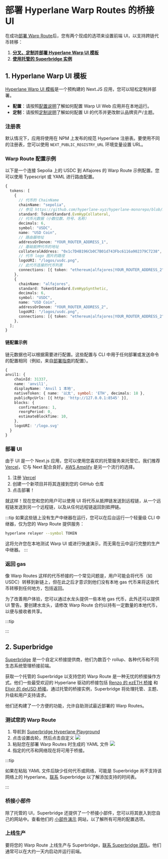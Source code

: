 
# 部署 Hyperlane Warp Routes 的桥接 UI

在成功[部署 Warp Route](/docs/guides/deploy-warp-route.mdx)后，您有两个现成的选项来设置前端 UI，以支持跨链代币转移：

1. **[分叉、定制并部署 Hyperlane Warp UI 模板](#fork--customize-the-ui)**
2. **[使用托管的 Superbridge 实例](#superbridge)**

## 1. Hyperlane Warp UI 模板

[Hyperlane Warp UI 模板](https://github.com/hyperlane-xyz/hyperlane-warp-ui-template)是一个预构建的 Next.JS 应用，您可以轻松定制并部署。

- **配置**：请按照[配置说明](https://github.com/hyperlane-xyz/hyperlane-warp-ui-template/blob/main/README.md)了解如何配置 Warp UI Web 应用并在本地运行。
- **定制**：请按照[定制说明](https://github.com/hyperlane-xyz/hyperlane-warp-ui-template/blob/main/CUSTOMIZE.md)了解如何配置 UI 的代币并更改默认品牌资产/主题。

### 注册表

默认情况下，应用将使用在 NPM 上发布的规范 Hyperlane 注册表。要使用不同的注册表，您可以使用 `NEXT_PUBLIC_REGISTRY_URL` 环境变量设置 URL。

### Warp Route 配置示例

以下是一个连接 Sepolia 上的 USDC 到 Alfajores 的 Warp Route 示例配置。您可以使用 Typescript 或 YAML 进行路由配置。

```typescript
{
  tokens: [
    {
      // 代币的 ChainName
      chainName: "sepolia",
      // 参见 https://github.com/hyperlane-xyz/hyperlane-monorepo/blob/main/typescript/sdk/src/token/TokenStandard.ts
      standard: TokenStandard.EvmHypCollateral,
      // 代币元数据（小数位数、符号、名称）
      decimals: 6,
      symbol: "USDC",
      name: "USD Coin",
      // 路由器地址
      addressOrDenom: "YOUR_ROUTER_ADDRESS_1",
      // 基础抵押代币的地址
      collateralAddress: "0x1c7D4B196Cb0C7B01d743Fbc6116a902379C7238",
      // 代币 logo 图片的路径
      logoURI: "/logos/usdc.png",
      // 此代币连接的代币列表
      connections: [{ token: "ethereum|alfajores|YOUR_ROUTER_ADDRESS_2" }],
    },
    {
      chainName: "alfajores",
      standard: TokenStandard.EvmHypSynthetic,
      decimals: 6,
      symbol: "USDC",
      name: "USD Coin",
      addressOrDenom: "YOUR_ROUTER_ADDRESS_2",
      logoURI: "/logos/usdc.png",
      connections: [{ token: "ethereum|alfajores|YOUR_ROUTER_ADDRESS_2" }],
    },
  ];
}
```

#### 链配置示例

链元数据也可以根据需要进行配置。这些配置与 CLI 中用于任何部署或发送命令的配置相同（例如，来自[部署指南](/docs/deploy-hyperlane.mdx)的配置）。

```typescript
{
anvil1: {
    chainId: 31337,
    name: 'anvil1',
    displayName: 'Anvil 1 本地',
    nativeToken: { name: '以太', symbol: 'ETH', decimals: 18 },
    publicRpcUrls: [{ http: 'http://127.0.0.1:8545' }],
    blocks: {
      confirmations: 1,
      reorgPeriod: 0,
      estimateBlockTime: 10,
    },
    logoURI: '/logo.svg'
  }
}
```

### 部署 UI

由于 UI 是一个 Next.js 应用，您可以使用您喜欢的托管服务来托管它。我们推荐 [Vercel](https://vercel.com)，它与 Next 配合良好。[AWS Amplify](https://aws.amazon.com/amplify) 是另一个流行的选择。

1. 注册 [Vercel](https://vercel.com/)
2. 创建一个新项目并将其连接到您的 GitHub 仓库
3. 点击部署！

就这样！现在您和您的用户可以使用 UI 将代币从抵押链发送到远程链，从一个远程链发送到另一个远程链，以及从任何远程链返回到抵押链。


:::tip
如果这些链上没有生产中继器在运行，您可以在后台运行一个轻量级 CLI 中继器，仅为您的 Warp Route 提供服务：
```bash
hyperlane relayer --symbol TOKEN
```
这将允许您在本地测试 Warp UI 或进行快速演示，而无需在云中运行完整的生产中继器。
:::

### 返回 gas

像 Warp Routes 这样的代币桥接的一个常见问题是，用户可能会将代币（如 USDC）转移到新链上，但在此之后才意识到他们没有本地 gas 代币来将这些代币转移到任何地方，包括返回。

为了改善用户体验，您可以通过水龙头提供一些本地 gas 代币，此外还可以提供 UI 警告。要创建水龙头，请修改 Warp Route 合约以持有一定数量的本地代币，以便与接收者共享。

:::tip

<TypescriptSdkPlaceholder />

:::

## 2. Superbridge

[Superbridge](https://superbridge.app) 是一个自定义桥接提供商，他们为数百个 rollup、各种代币和不同生态系统管理桥接前端。

获取一个托管的 Superbridge 以支持您的 Warp Route 是一种无忧的桥接操作方式。他们一些最受欢迎的 Hyperlane 驱动的桥接包括 [Renzo 的 ezETH 桥接](https://renzo.superbridge.app) 和 [Elixir 的 deUSD 桥接](https://elixir.superbridge.app)。通过托管的桥接实例，Superbridge 将处理托管、主题、升级和用户支持请求。

他们还构建了一个方便的功能，允许自助测试最近部署的 Warp Routes。

### 测试您的 Warp Route

1. 导航到 [Superbridge Hyperlane Playground](https://hyperlane.superbridge.app)
2. 点击设置齿轮，然后点击自定义 ![](/img/deploy-warp-ui/superbridge-settings.png)
3. 粘贴您在部署 Warp Routes 时生成的 YAML 文件 ![](/img/deploy-warp-ui/superbridge-paste-yaml.png)
4. 指定的代币和网络现在将可用于桥接。

:::tip

如果在粘贴 YAML 文件后缺少任何代币或网络，可能是 Superbridge 尚不支持该网络上的 Hyperlane。[联系](mailto:support@superbridge.app) Superbridge 以了解添加支持的时间表。

:::

### 桥接小部件

除了托管的 UI，Superbridge 还提供了一个桥接小部件，您可以将其嵌入到您自己的网站中。查看他们的 [小部件演示](https://widget-demos.superbridge.app/) 网站，以了解所有可用的配置选项。

### 上线生产

要将您的 Warp Route 上线生产与 Superbridge，[联系 Superbridge 团队](mailto:alex@superbridge.app)。他们通常可以在大约一天内启动并运行前端。
